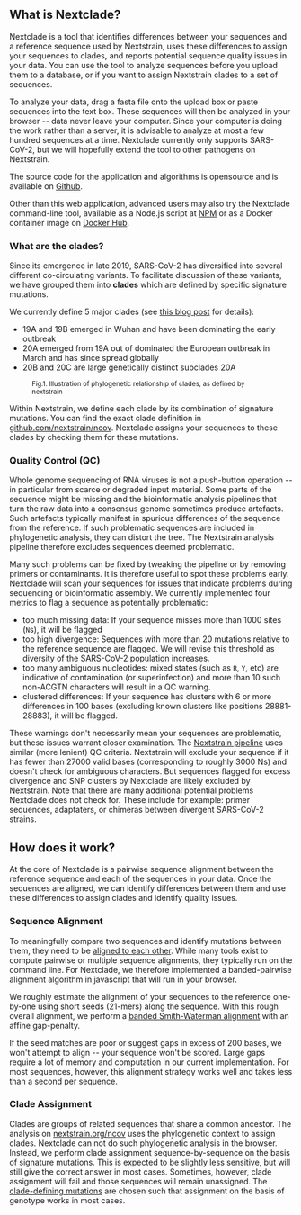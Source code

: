 
<!-- TODO: Why we built the tool the way we did? -->
<!-- TODO: What are the trade-offs we have to choose? -->
<!-- TODO: What are the limitations? -->
<!-- TODO: What are the advantages of this tool compared to the existing alternatives? -->
<!-- TODO: How this tool complements the traditional workflow? -->

<!-- FIXME: what is "calls mutations"? We may want to explain this better -->

## What is Nextclade?

Nextclade is a tool that identifies differences between your sequences and a reference sequence used by Nextstrain,
uses these differences to assign your sequences to clades, and reports potential sequence quality issues in your data.
You can use the tool to analyze sequences before you upload them to a database, or if you want to assign Nextstrain clades to a set of sequences.

To analyze your data, drag a fasta file onto the upload box or paste sequences into the text box.
These sequences will then be analyzed in your browser -- data never leave your computer.
Since your computer is doing the work rather than a server, it is advisable to analyze at most a few hundred sequences at a time.
Nextclade currently only supports SARS-CoV-2, but we will hopefully extend the tool to other pathogens on Nextstrain.

The source code for the application and algorithms is opensource and is available on [Github](https://github.com/nextstrain/nextclade).

Other than this web application, advanced users may also try the Nextclade command-line tool, available as a Node.js script at [NPM](https://www.npmjs.com/package/@neherlab/nextclade) or as a Docker container image on [Docker Hub](https://hub.docker.com/r/neherlab/nextclade).

### What are the clades?

Since its emergence in late 2019, SARS-CoV-2 has diversified into several different co-circulating variants. To
facilitate discussion of these variants, we have grouped them into __clades__ which are defined by specific
signature mutations.

We currently define 5 major clades (see [this blog post](https://nextstrain.org/blog/2020-06-02-SARSCoV2-clade-naming)
for details):

- 19A and 19B emerged in Wuhan and have been dominating the early outbreak
- 20A emerged from 19A out of dominated the European outbreak in March and has since spread globally
- 20B and 20C are large genetically distinct subclades 20A

<figure className="figure w-100 text-center">
  <picture className="w-75 figure-img" alt="illustration of the model">
    <CladeSchema height={200} />
  </picture>
  <figcaption>
    <small>Fig.1. Illustration of phylogenetic relationship of clades, as defined by nextstrain</small>
  </figcaption>
</figure>

Within Nextstrain, we define each clade by its combination of signature mutations.
You can find the exact clade definition in [github.com/nextstrain/ncov](https://github.com/nextstrain/ncov/blob/master/defaults/clades.tsv).
Nextclade assigns your sequences to these clades by checking them for these mutations.

### Quality Control (QC)

Whole genome sequencing of RNA viruses is not a push-button operation -- in particular from scarce or degraded input material.
Some parts of the sequence might be missing and the bioinformatic analysis pipelines that turn the raw data into a consensus genome sometimes produce artefacts.
Such artefacts typically manifest in spurious differences of the sequence from the reference.
If such problematic sequences are included in phylogenetic analysis, they can distort the tree.
The Nextstrain analysis pipeline therefore excludes sequences deemed problematic.

Many such problems can be fixed by tweaking the pipeline or by removing primers or contaminants.
It is therefore useful to spot these problems early.
Nextclade will scan your sequences for issues that indicate problems during sequencing or bioinformatic assembly.
We currently implemented four metrics to flag a sequence as potentially problematic:

- too much missing data: If your sequence misses more than 1000 sites (`N`s), it will be flagged
- too high divergence: Sequences with more than 20 mutations relative to the reference sequence are flagged.
  We will revise this threshold as diversity of the SARS-CoV-2 population increases.
- too many ambiguous nucleotides: mixed states (such as `R`, `Y`, etc) are indicative of contamination (or
  superinfection) and more than 10 such non-ACGTN characters will result in a QC warning.
- clustered differences: If your sequence has clusters with 6 or more differences in 100 bases (excluding known clusters
  like positions 28881-28883), it will be flagged.

These warnings don't necessarily mean your sequences are problematic, but these issues warrant closer examination.
The [Nextstrain pipeline](https://github.com/nextstrain/ncov) uses similar (more lenient) QC criteria.
Nextstrain will exclude your sequence if it has fewer than 27000 valid bases (corresponding to roughly 3000 Ns) and doesn't check for ambiguous characters.
But sequences flagged for excess divergence and SNP clusters by Nextclade are likely excluded by Nextstrain.
Note that there are many additional potential problems Nextclade does not check for.
These include for example: primer sequences, adaptaters, or chimeras between divergent SARS-CoV-2 strains.


## How does it work?

At the core of Nextclade is a pairwise sequence alignment between the reference sequence and each of the sequences in your data.
Once the sequences are aligned, we can identify differences between them and use these differences to assign clades and identify quality issues.

### Sequence Alignment

To meaningfully compare two sequences and identify mutations between them, they need to be [aligned to each other](https://en.wikipedia.org/wiki/Sequence_alignment).
While many tools exist to compute pairwise or multiple sequence alignments, they typically run on the command line.
For Nextclade, we therefore implemented a banded-pairwise alignment algorithm in javascript that will run in your browser.

We roughly estimate the alignment of your sequences to the reference one-by-one using short seeds (21-mers) along the sequence.
With this rough overall alignment, we perform a [banded Smith-Waterman alignment](https://github.com/nextstrain/nextclade/blob/master/packages/web/src/algorithms/alignPairwise.ts) with an affine gap-penalty.

If the seed matches are poor or suggest gaps in excess of 200 bases, we won't attempt to align -- your sequence won't be
scored.
Large gaps require a lot of memory and computation in our current implementation.
For most sequences, however, this alignment strategy works well and takes less than a second per sequence.


### Clade Assignment
Clades are groups of related sequences that share a common ancestor.
The analysis on [nextstrain.org/ncov](https://nextstrain.org/ncov) uses the phylogenetic context to assign clades.
Nextclade can not do such phylogenetic analysis in the browser.
Instead, we perform clade assignment sequence-by-sequence on the basis of signature mutations.
This is expected to be slightly less sensitive, but will still give the correct answer in most cases.
Sometimes, however, clade assignment will fail and those sequences will remain unassigned.
The [clade-defining mutations](https://github.com/nextstrain/ncov/blob/master/config/clades.tsv) are chosen such that assignment on the basis of genotype works in most cases.

<!--
## How can I help?

Our project is free and open-source and we welcome contributions in any form.

We are glad to hear from you!
If you have encountered a problem or have an idea for an improvement: TODO
This will help us to identify problems and possibilities for improvements and to develop the project further.

If you want to participate in the discussion of the project feel free to join: TODO

Help us to translate the tool in your language: TODO

If you are a developer, take a look at:
 - our source code repository at githubL TODO
 - currently reported issues and feature requests: TODO
 - our developer's guide at: TODO
 -->

<!--
## Who are the authors?

 -->
